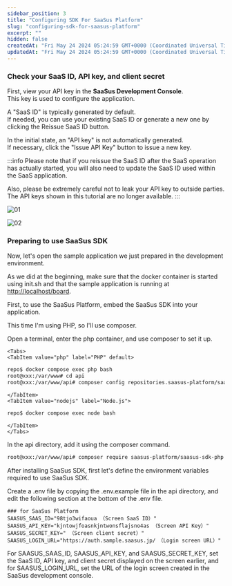 ```yaml
---
sidebar_position: 3
title: "Configuring SDK For SaaSus Platform"
slug: "configuring-sdk-for-saasus-platform"
excerpt: ""
hidden: false
createdAt: "Fri May 24 2024 05:24:59 GMT+0000 (Coordinated Universal Time)"
updatedAt: "Fri May 24 2024 05:24:59 GMT+0000 (Coordinated Universal Time)"
---
```



### Check your SaaS ID, API key, and client secret

First, view your API key in the **SaaSus Development Console**. <br/>
This key is used to configure the application.

A "SaaS ID" is typically generated by default.<br/>
If needed, you can use your existing SaaS ID or generate a new one by clicking the Reissue SaaS ID button.

In the initial state, an "API key" is not automatically generated.<br/>
If necessary, click the "Issue API Key" button to issue a new key.

:::info
Please note that if you reissue the SaaS ID after the SaaS operation has actually started, you will also need to update the SaaS ID used within the SaaS application.

Also, please be extremely careful not to leak your API key to outside parties. The API keys shown in this tutorial are no longer available.
:::

![01](/img/tutorial/configuring-sdk-for-saasus-platform/configuring-sdk-for-saasus-platform-01.png)

![02](/img/tutorial/configuring-sdk-for-saasus-platform/configuring-sdk-for-saasus-platform-02.png)

### Preparing to use SaaSus SDK

Now, let's open the sample application we just prepared in the development environment.

As we did at the beginning, make sure that the docker container is started using init.sh and that the sample application is running at [http://localhost/board](http://localhost/board).

First, to use the SaaSus Platform, embed the SaaSus SDK into your application.

This time I'm using PHP, so I'll use composer.

Open a terminal, enter the php container, and use composer to set it up.

```mdx-code-block
<Tabs>
<TabItem value="php" label="PHP" default>
```

```txt
repo$ docker compose exec php bash
root@xxx:/var/www# cd api
root@xxx:/var/www/api# composer config repositories.saasus-platform/saasus-sdk-php vcs https://github.com/saasus-platform/saasus-sdk-php
```

```mdx-code-block
</TabItem>
<TabItem value="nodejs" label="Node.js">
```

```txt
repo$ docker compose exec node bash
```

```mdx-code-block
</TabItem>
</Tabs>
```

In the api directory, add it using the composer command.

```txt
root@xxx:/var/www/api# composer require saasus-platform/saasus-sdk-php
```

After installing SaaSus SDK, first let's define the environment variables required to use SaaSus SDK.

Create a .env file by copying the .env.example file in the api directory, and edit the following section at the bottom of the .env file.

```.env
### for SaaSus Platform
SAASUS_SAAS_ID="98tjo3wifaoua （Screen SaaS ID）"
SAASUS_API_KEY="kjntowjfoasnkjntwonsflajsno4as （Screen API Key）"
SAASUS_SECRET_KEY=" （Screen client secret）"
SAASUS_LOGIN_URL="https://auth.sample.saasus.jp/　（Login screen URL）"
```

For SAASUS_SAAS_ID, SAASUS_API_KEY, and SAASUS_SECRET_KEY, set the SaaS ID, API key, and client secret displayed on the screen earlier, and for SAASUS_LOGIN_URL, set the URL of the login screen created in the SaaSus development console.
